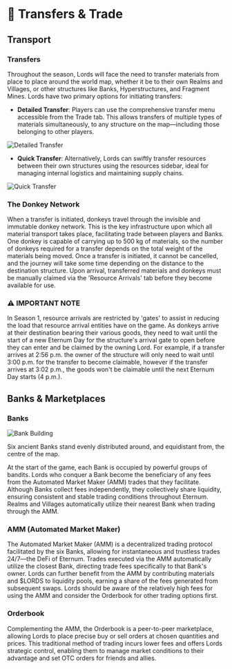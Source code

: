 
# 📜 Transfers & Trade

## Transport

### Transfers

Throughout the season, Lords will face the need to transfer materials from place to place around the world map, whether
it be to their own Realms and Villages, or other structures like Banks, Hyperstructures, and Fragment Mines. Lords have
two primary options for initiating transfers:

- **Detailed Transfer**: Players can use the comprehensive transfer menu accessible from the Trade tab. This allows
  transfers of multiple types of materials simultaneously, to any structure on the map—including those belonging to
  other players.

![Detailed Transfer](/gifs/transfer-all.gif)

- **Quick Transfer**: Alternatively, Lords can swiftly transfer resources between their own structures using the
  resources sidebar, ideal for managing internal logistics and maintaining supply chains.

![Quick Transfer](/gifs/transfer-own.gif)

### The Donkey Network

When a transfer is initiated, donkeys travel through the invisible and immutable donkey network. This is the key
infrastructure upon which all material transport takes place, facilitating trade between players and Banks. One donkey
is capable of carrying up to 500 kg of materials, so the number of donkeys required for a transfer depends on the total
weight of the materials being moved. Once a transfer is initiated, it cannot be cancelled, and the journey will take
some time depending on the distance to the destination structure. Upon arrival, transferred materials and donkeys must
be manually claimed via the 'Resource Arrivals' tab before they become available for use.

<div style={importantNote.container}>
  <h3 style={importantNote.title}>⚠️ IMPORTANT NOTE</h3>
  <p style={importantNote.content}>
    In Season 1, resource arrivals are restricted by 'gates' to assist in reducing the load that resource arrival
    entities have on the game. As donkeys arrive at their destination bearing their various goods, they need to wait
    until the start of a new Eternum Day for the structure's arrival gate to open before they can enter and be claimed
    by the owning Lord. For example, if a transfer arrives at 2:56 p.m. the owner of the structure will only need to
    wait until 3:00 p.m. for the transfer to become claimable, however if the transfer arrives at 3:02 p.m., the goods
    won't be claimable until the next Eternum Day starts (4 p.m.).
  </p>
</div>

## Banks & Marketplaces

### Banks

<div style={{ display: "flex", justifyContent: "center", margin: "2rem 0" }}>
  <img
    src="/images/buildings/construction/bank.png"
    alt="Bank Building"
    style={{ maxWidth: "100%", height: "auto", borderRadius: "8px" }}
  />
</div>

Six ancient Banks stand evenly distributed around, and equidistant from, the centre of the map.

At the start of the game, each Bank is occupied by powerful groups of bandits. Lords who conquer a Bank become the
beneficiary of any fees from the Automated Market Maker (AMM) trades that they facilitate. Although Banks collect fees
independently, they collectively share liquidity, ensuring consistent and stable trading conditions throughout Eternum.
Realms and Villages automatically utilize their nearest Bank when trading through the AMM.

### AMM (Automated Market Maker)

The Automated Market Maker (AMM) is a decentralized trading protocol facilitated by the six Banks, allowing for
instantaneous and trustless trades 24/7—the DeFi of Eternum. Trades executed via the AMM automatically utilize the
closest Bank, directing trade fees specifically to that Bank's owner. Lords can further benefit from the AMM by
contributing materials and $LORDS to liquidity pools, earning a share of the fees generated from subsequent swaps. Lords
should be aware of the relatively high fees for using the AMM and consider the Orderbook for other trading options
first.

### Orderbook

Complementing the AMM, the Orderbook is a peer-to-peer marketplace, allowing Lords to place precise buy or sell orders
at chosen quantities and prices. This traditional method of trading incurs lower fees and offers Lords strategic
control, enabling them to manage market conditions to their advantage and set OTC orders for friends and allies.
